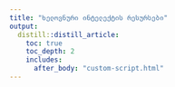 ```yaml
---
title: "ხელოვნური ინტელექტის რესურსები"
output: 
  distill::distill_article:
    toc: true
    toc_depth: 2
    includes:
      after_body: "custom-script.html"
---
```


<div id="ai_tools" style="display: none;">

ხელოვნური ინტელექტის რესურსები გვერდი მოიცავს ხელოვნური ინტელექტის გამოყენებით შექმნილ აპლიკაციებს. ახსნილია მათი გამოყენების შესაძლებლობები, გაჯეტებში მათი ინსტალაციისა და გამოყენების ძირითადი პრინციპები. 

## ვებგვერდის თარგმნა ინგლისური - ქართული


### ვიდეოინსტრუქცია

<iframe width="560" height="315" src="https://www.youtube.com/embed/n_vHg5bi-T8?si=yIYCSvwmnxmihN3n" title="YouTube video player" frameborder="0" allow="accelerometer; autoplay; clipboard-write; encrypted-media; gyroscope; picture-in-picture; web-share" referrerpolicy="strict-origin-when-cross-origin" allowfullscreen></iframe>

## Photomath 

### შესაძლებლობა
მათემატიკური ამოცანების ამოხსნა.

### ვიდეოინსტრუქცია 

<iframe width="1060" height="515" src="https://www.youtube.com/embed/er7x11Nbi3I?si=ul1jdlS514IGARwz" title="YouTube video player" frameborder="0" allow="accelerometer; autoplay; clipboard-write; encrypted-media; gyroscope; picture-in-picture; web-share" referrerpolicy="strict-origin-when-cross-origin" allowfullscreen></iframe>

### აპლიკაციის დაინსტალირება

აპლიკაციის გადმოსაწერი [ბმული](https://play.google.com/store/apps/details?id=com.microblink.photomath&pli=1) ანდროიდისთვის

აპლიკაციის გადმოსაწერი [ბმული](https://apps.apple.com/us/app/photomath/id919087726) - IOS


## NotebookLM

### შესაძლებლობა

NotebookLM იყენებს ხელოვნურ ინტელექტს ინფორმაციის შეჯამებისთვისა და ჩანაწერების მომზადებისთვის. სხვა ჩატბოტებისგან განსხვავებით მისთვის შესაძლებელია თქვენთვის სანდო რესურსების(დოკუმენტი, ვებ-საიტი და ა.შ.) მიწოდება. მას შეუძლია  ამ მიწოდებული ინფორმაციის შეჯამება და თქვენი ბრძანებების შესაბამისად დამუშავება. 

### Gmail-ს ანგარიში.

[NotebookLM](https://notebooklm.google/) გამოყენებისთვის საჭიროა gmail-ს ანგარიში.

შექმენი Gmail-ის ანგარიში - [ბმული](https://accounts.google.com/lifecycle/steps/signup/name?continue=https://mail.google.com/mail/&ddm=1&dsh=S-1389507543:1737635530355254&ec=GAlAFw&flowEntry=SignUp&flowName=GlifWebSignIn&hl=en&service=mail&TL=AO-GBTdTe3B2d3FsySq-Df_VgkXjmhzntkuExMdQS1epV6-MNGyn8s94vc4MSh9u).


### შექმენი ჩანაწერი 

<iframe width="560" height="315" src="https://www.youtube.com/embed/0fQrhPEDrj4?si=YoWfgLIjEMclPpaf" title="YouTube video player" frameborder="0" allow="accelerometer; autoplay; clipboard-write; encrypted-media; gyroscope; picture-in-picture; web-share" referrerpolicy="strict-origin-when-cross-origin" allowfullscreen></iframe>


### დაამატე pdf დოკუმენტი 

<iframe width="560" height="315" src="https://www.youtube.com/embed/XNazCk4jBm8?si=mm2R1gFo6PD2zqjF" title="YouTube video player" frameborder="0" allow="accelerometer; autoplay; clipboard-write; encrypted-media; gyroscope; picture-in-picture; web-share" referrerpolicy="strict-origin-when-cross-origin" allowfullscreen></iframe>


## ChatGPT & ChatGPTs


[ChatGPT](https://chatgpt.com/)

[ChatGPT](https://play.google.com/store/apps/details?id=com.openai.chatgpt&pcampaignid=pcampaignidMKT-Other-global-all-co-prtnr-py-PartBadge-Mar2515-1) - ანდროიდისთვის

[ChatGPT](https://apps.apple.com/us/app/chatgpt/id6448311069) - IOS



## Claude

### შესაძლებლობა

ბრძანებების შესაბამისად ტექსტის შექმნა, მხარდაჭერა.

### ვიდეოინსტრუქცია

<iframe width="560" height="315" src="https://www.youtube.com/embed/5FRNrADdUgY?si=Q-cqqHoPcDm0N8mY&amp;start=3189" title="YouTube video player" frameborder="0" allow="accelerometer; autoplay; clipboard-write; encrypted-media; gyroscope; picture-in-picture; web-share" referrerpolicy="strict-origin-when-cross-origin" allowfullscreen></iframe>

## Gemini


## Scratch


## ხელოვნური ინტელექტის განხილვა 

### ხელოვნური ინტელექტის გამოყენება განათლებაში

<iframe width="560" height="315" src="https://www.youtube.com/embed/AVqwFVq9t70?si=bO7bCEYy6S7WldH3" title="YouTube video player" frameborder="0" allow="accelerometer; autoplay; clipboard-write; encrypted-media; gyroscope; picture-in-picture; web-share" referrerpolicy="strict-origin-when-cross-origin" allowfullscreen></iframe>


*ხელოვნური ინტელექტის რესურსების ვებგვერდის შექმნასა და განახლებაში მონაწილეობენ*




</div>